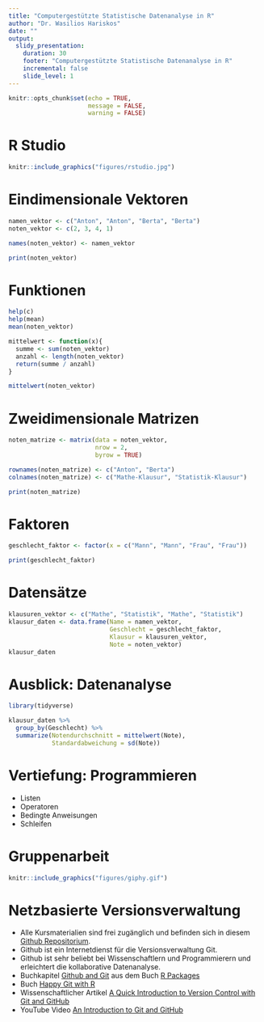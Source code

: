 ```yaml
---
title: "Computergestützte Statistische Datenanalyse in R"
author: "Dr. Wasilios Hariskos"
date: ""
output: 
  slidy_presentation:
    duration: 30
    footer: "Computergestützte Statistische Datenanalyse in R"
    incremental: false
    slide_level: 1
---
```


```r
knitr::opts_chunk$set(echo = TRUE, 
                      message = FALSE, 
                      warning = FALSE)
```

# R Studio

```r
knitr::include_graphics("figures/rstudio.jpg")
```


# Eindimensionale Vektoren

```r
namen_vektor <- c("Anton", "Anton", "Berta", "Berta")
noten_vektor <- c(2, 3, 4, 1)

names(noten_vektor) <- namen_vektor

print(noten_vektor)
```

# Funktionen

```r
help(c)
help(mean)
mean(noten_vektor)
```

```r
mittelwert <- function(x){
  summe <- sum(noten_vektor)
  anzahl <- length(noten_vektor)
  return(summe / anzahl)
}

mittelwert(noten_vektor)
```

# Zweidimensionale Matrizen

```r
noten_matrize <- matrix(data = noten_vektor,
                        nrow = 2,
                        byrow = TRUE)

rownames(noten_matrize) <- c("Anton", "Berta")
colnames(noten_matrize) <- c("Mathe-Klausur", "Statistik-Klausur")

print(noten_matrize)
```

# Faktoren

```r
geschlecht_faktor <- factor(x = c("Mann", "Mann", "Frau", "Frau"))

print(geschlecht_faktor)
```

# Datensätze

```r
klausuren_vektor <- c("Mathe", "Statistik", "Mathe", "Statistik")
klausur_daten <- data.frame(Name = namen_vektor, 
                            Geschlecht = geschlecht_faktor,
                            Klausur = klausuren_vektor, 
                            Note = noten_vektor)
klausur_daten
```


# Ausblick: Datenanalyse

```r
library(tidyverse)

klausur_daten %>% 
  group_by(Geschlecht) %>% 
  summarize(Notendurchschnitt = mittelwert(Note),
            Standardabweichung = sd(Note))

```

# Vertiefung: Programmieren

- Listen
- Operatoren
- Bedingte Anweisungen
- Schleifen

# Gruppenarbeit

```r
knitr::include_graphics("figures/giphy.gif")
```


# Netzbasierte Versionsverwaltung

- Alle Kursmaterialien sind frei zugänglich und befinden sich in diesem [Github Repositorium](https://github.com/wasilios-hariskos/csd-berlin20).
- Github ist ein Internetdienst für die Versionsverwaltung Git.
- Github ist sehr beliebt bei Wissenschaftlern und Programmierern und erleichtert die kollaborative Datenanalyse.
- Buchkapitel [Github and Git](https://r-pkgs.org/git.html) aus dem Buch [R Packages](https://r-pkgs.org/)
- Buch [Happy Git with R](https://happygitwithr.com/)
- Wissenschaftlicher Artikel [A Quick Introduction to Version Control with Git and GitHub](https://journals.plos.org/ploscompbiol/article?id=10.1371/journal.pcbi.1004668)
- YouTube Video [An Introduction to Git and GitHub](https://www.youtube.com/watch?v=MJUJ4wbFm_A)